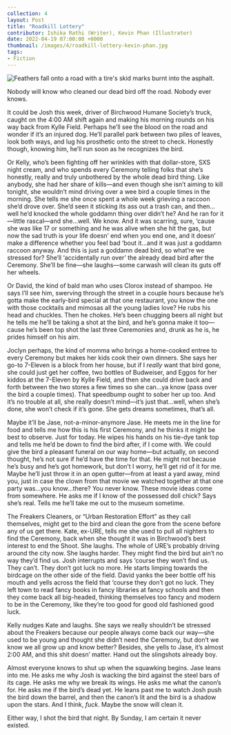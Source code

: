 ---
collection: 4
layout: Post
title: "Roadkill Lottery"
contributor: Ishika Rathi (Writer), Kevin Phan (Illustrator)
date: 2022-04-19 07:00:00 +0000
thumbnail: /images/4/roadkill-lottery-kevin-phan.jpg
tags: 
- Fiction
---
<div class="center">
    <img src="/images/4/roadkill-lottery-kevin-phan.jpg" 
        alt="Feathers fall onto a road with a tire's skid marks burnt into the asphalt." />
</div>

Nobody will know who cleaned our dead bird off the road. Nobody ever knows.

It could be Josh this week, driver of Birchwood Humane Society’s truck, caught on the 4:00 AM shift again and making his morning rounds on his way back from Kylle Field. Perhaps he’ll see the blood on the road and wonder if it’s an injured dog. He’ll parallel park between two piles of leaves, look both ways, and lug his prosthetic onto the street to check. Honestly though, knowing him, he’ll run soon as he recognizes the bird.

Or Kelly, who’s been fighting off her wrinkles with that dollar-store, SXS night cream, and who spends every Ceremony telling folks that she’s honestly, really and truly unbothered by the whole dead bird thing. Like anybody, she had her share of kills&mdash;and even though she isn’t aiming to kill tonight, she wouldn’t mind driving over a wee bird a couple times in the morning. She tells me she once spent a whole week grieving a raccoon she’d drove over. She’d seen it sticking its ass out a trash can, and then…well he’d knocked the whole goddamn thing over didn’t he? And he ran for it&mdash;little rascal&mdash;and she…well. We know. And it was scarring, sure, ‘cause she was like 17 or something and he was alive when she hit the gas, but now the sad truth is your life doesn’ end when you end one, and it doesn’ make a difference whether you feel bad ‘bout it…and it was just a goddamn raccoon anyway. And this is just a goddamn dead bird, so what’re we stressed for? She’ll ‘accidentally run over’ the already dead bird after the Ceremony. She’ll be fine&mdash;she laughs&mdash;some carwash will clean its guts off her wheels.

Or David, the kind of bald man who uses Clorox instead of shampoo. He says I’ll see
him, swerving through the street in a couple hours because he’s gotta make the early-bird special at that one restaurant, you know the one with those cocktails and mimosas all the young ladies love? He rubs his head and chuckles. Then he chokes. He’s been chugging beers all night but he tells me he’ll be taking a shot at the bird, and he’s gonna make it too&mdash;cause he’s been top shot the last three Ceremonies and, drunk as he is, he prides himself on his aim.

Joclyn perhaps, the kind of momma who brings a home-cooked entree to every Ceremony but makes her kids cook their own dinners. She says her go-to 7-Eleven is a block from her house, but if I <em>really</em> want that bird gone, she could just get her coffee, two bottles of Budweiser, and Eggos for her kiddos at the 7-Eleven by Kylle Field, and then she could drive back and forth between the two stores a few times so she can…ya know (pass over the bird a couple times). That speedbump ought to sober her up too. And it’s no trouble at all, she really doesn’t mind&mdash;it’s just that…well, when she’s done, she won’t check if it’s gone. She gets dreams sometimes, that’s all.

Maybe it’ll be Jase, not-a-minor-anymore Jase. He meets me in the line for food and tells me how this is his first Ceremony, and he thinks it might be best to observe. Just for today. He wipes his hands on his tie-dye tank top and tells me he’d be down to find the bird after, if I come with. We could give the bird a pleasant funeral on our way home&mdash;but actually, on second thought, he’s not sure if he’d have the time for that. He might not because he’s busy and he’s got homework, but don’t I worry, he’ll get rid of it for me. Maybe he’ll just throw it in an open gutter&mdash;from at least a yard away, mind you, just in case the clown from that movie we watched together at that one party was...you know...there? You never know. These movie ideas come from somewhere. He asks me if I know of the possessed doll chick? Says she’s real. Tells me he’ll take me out to the museum sometime.

The Freakers Cleaners, or “Urban Restoration Effort” as they call themselves, might get to the bird and clean the gore from the scene before any of us get there. Kate, ex-URE, tells me she used to pull all nighters to find the Ceremony, back when she thought it was in Birchwood’s best interest to end the Shoot. She laughs. The whole of URE’s probably driving around the city now. She laughs harder. They might find the bird but ain’t no way they’d find us. Josh interrupts and says ‘course they won’t find us. They can’t. They don’t got luck no more. He starts limping towards the birdcage on the other side of the field. David yanks the beer bottle off his mouth and yells across the field that ‘course they don’t got no luck. They left town to read fancy books in fancy libraries at fancy schools and then they come back all big-headed, thinking themselves too fancy and modern to be in the Ceremony, like they’re too good for good old fashioned good luck. 

Kelly nudges Kate and laughs. She says we really shouldn’t be stressed about the Freakers because our people always come back our way&mdash;she used to be young and thought she didn’t need the Ceremony, but don’t we know we all grow up and know better? Besides, she yells to Jase, it’s almost 2:00 AM, and this shit doesn’ matter. Hand out the slingshots already boy.

Almost everyone knows to shut up when the squawking begins. Jase leans into me. He asks me why Josh is wacking the bird against the steel bars of its cage. He asks me why we break its wings. He asks me what the canon’s for. He asks me if the bird’s dead yet. He leans past me to watch Josh push the bird down the barrel, and then the canon’s lit and the bird is a shadow upon the stars. And I think, <em>fuck</em>. Maybe the snow will clean it. 

Either way, I shot the bird that night. By Sunday, I am certain it never existed. 
